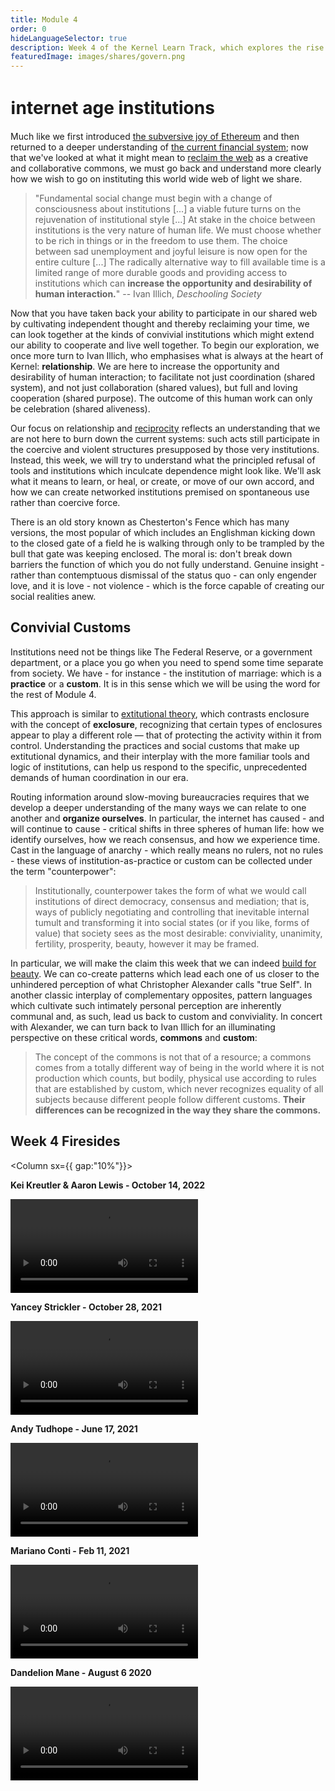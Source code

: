 ```yaml
---
title: Module 4
order: 0
hideLanguageSelector: true
description: Week 4 of the Kernel Learn Track, which explores the rise of new kinds of institutions and organizations which shape everything from identity to consensus to time and memory, remaking the very landscapes in which we live.
featuredImage: images/shares/govern.png
---
```


# ℹ️nternet age institutions

Much like we first introduced [the subversive joy of Ethereum](/learn/module-1/) and then returned to a deeper understanding of [the current financial system](/learn/module-2/); now that we've looked at what it might mean to [reclaim the web](/learn/module-3/) as a creative and collaborative commons, we 
must go back and understand more clearly how we wish to go on instituting this world wide web of light we share. 

> "Fundamental social change must begin with a change of consciousness about institutions [...] a viable future turns on the rejuvenation of institutional style [...] At stake in the choice between institutions is the very nature of human life. We must choose whether to be rich in things or in the freedom to use them. The choice between sad unemployment and joyful leisure is now open for the entire culture [...] The radically alternative way to fill available time is a limited range of more durable goods and providing access to institutions which can **increase the opportunity and desirability of human interaction.**" -- Ivan Illich, _Deschooling Society_

Now that you have taken back your ability to participate in our shared web by cultivating independent thought and thereby reclaiming your time, we can look together at the kinds of convivial institutions which might extend our ability to cooperate and live well together. To begin our exploration, we once more turn to Ivan Illich, who emphasises what is always at the heart of Kernel: **relationship**. We are here to increase the opportunity and desirability of human interaction; to facilitate not just coordination (shared system), and not just collaboration (shared values), but full and loving cooperation (shared purpose). The outcome of this human work can only be celebration (shared aliveness).   

Our focus on relationship and [reciprocity](/conversation/reciprocity) reflects an understanding that we are not here to burn down the current systems: such acts still participate in the coercive and violent structures presupposed by those very institutions. Instead, this week, we will try to understand what the principled refusal of tools and institutions which inculcate dependence might look like. We'll ask what it means to learn, or heal, or create, or move of our own accord, and how we can create networked institutions premised on spontaneous use rather than coercive force.

There is an old story known as <Link to="https://fs.blog/2020/03/chestertons-fence/">Chesterton's Fence</Link> which has many versions, the most popular of which includes an Englishman kicking down to the closed gate of a field he is walking through only to be trampled by the bull that gate was keeping enclosed. The moral is: don't break down barriers the function of which you do not fully understand. Genuine insight - rather than contemptuous dismissal of the status quo - can only engender love, and it is love - not violence - which is the force capable of creating our social realities anew.

## Convivial Customs

Institutions need not be things like The Federal Reserve, or a government department, or a place you go when you need to spend some time separate from society. We have - for instance - the institution of marriage: which is a **practice** or a **custom**. It is in this sense which we will be using the word for the rest of Module 4.

This approach is similar to [extitutional theory](https://medium.com/berkman-klein-center/an-introduction-to-extitutional-theory-e74b5a49ea53), which contrasts enclosure with the concept of **exclosure**, recognizing that certain types of enclosures appear to play a different role — that of protecting the activity within it from control. Understanding the practices and social customs that make up extitutional dynamics, and their interplay with the more familiar tools and logic of institutions, can help us respond to the specific, unprecedented demands of human coordination in our era.

Routing information around slow-moving bureaucracies requires that we develop a deeper understanding of the many ways we can relate to one another and **organize ourselves**. In particular, the internet has caused - and will continue to cause - critical shifts in three spheres of human life: how we identify ourselves, how we reach consensus, and how we experience time. Cast in the language of anarchy - which really means no rulers, not no rules - these views of institution-as-practice or custom can be collected under the term <Link to="https://abahlali.org/files/Graeber.pdf">"counterpower"</Link>:

> Institutionally, counterpower takes the form of what we would call institutions of direct democracy, consensus and mediation; that is, ways of publicly negotiating and controlling that inevitable internal tumult and transforming it into social states (or if you like, forms of value) that society sees as the most desirable: conviviality, unanimity, fertility, prosperity, beauty, however it may be framed.

In particular, we will make the claim this week that we can indeed [build for beauty](https://www.buildingbeauty.org/beautiful-software). We can co-create patterns which lead each one of us closer to the unhindered perception of what Christopher Alexander calls "true Self". In another classic interplay of complementary opposites, pattern languages which cultivate such intimately personal perception are inherently communal and, as such, lead us back to custom and conviviality. In concert with Alexander, we can turn back to Ivan Illich for an illuminating perspective on these critical words, **commons** and **custom**:

> The concept of the commons is not that of a resource; a commons comes from a totally different way of being in the world where it is not production which counts, but bodily, physical use according to rules that are established by custom, which never recognizes equality of all subjects because different people follow different customs. **Their differences can be recognized in the way they share the commons.**

## Week 4 Firesides

<Column sx={{ gap:"10%"}}>

<Box>

**Kei Kreutler & Aaron Lewis - October 14, 2022**

<Video src="https://www.youtube-nocookie.com/embed/koknoQSERkE" />

</Box>

<Box>

**Yancey Strickler - October 28, 2021**

<Video src="https://www.youtube-nocookie.com/embed/WAJaE0Uy6qE?start=275" />

</Box>

<Box>

**Andy Tudhope - June 17, 2021**

<Video src="https://www.youtube-nocookie.com/embed/ijmmKr-ZjsU" />

</Box>

<Box>

**Mariano Conti - Feb 11, 2021**

<Video src="https://www.youtube-nocookie.com/embed/dtNvB6D2Emw?start=175" />

</Box>

<Box>

**Dandelion Mane - August 6 2020**

<Video src="https://www.youtube-nocookie.com/embed/djQhzNA9bzc?start=938" />

</Box>

</Column>
